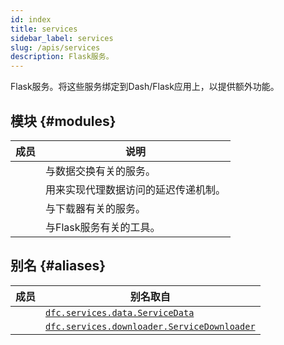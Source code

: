 ```yaml
---
id: index
title: services
sidebar_label: services
slug: /apis/services
description: Flask服务。
---
```



<APITopBar type="package" source="services" />

Flask服务。将这些服务绑定到Dash/Flask应用上，以提供额外功能。

## 模块 {#modules}

|                                          成员                                           | <center>说明</center>                |
| :-------------------------------------------------------------------------------------: | :----------------------------------- |
|       [<IconObjType type="module" hasText={true} text="data"/>](./data/index.mdx)       | 与数据交换有关的服务。               |
|  [<IconObjType type="module" hasText={true} text="reqstream"/>](./reqstream/index.mdx)  | 用来实现代理数据访问的延迟传递机制。 |
| [<IconObjType type="module" hasText={true} text="downloader"/>](./downloader/index.mdx) | 与下载器有关的服务。                 |
|  [<IconObjType type="module" hasText={true} text="utilities"/>](./utilities/index.mdx)  | 与Flask服务有关的工具。              |

## 别名 {#aliases}

|                                成员                                 | <center>别名取自</center>                                                         |
| :-----------------------------------------------------------------: | :-------------------------------------------------------------------------------- |
|    <IconObjType type="class" hasText={true} text="ServiceData"/>    | [`dfc.services.data.ServiceData`](./data/ServiceData.mdx)                         |
| <IconObjType type="class" hasText={true} text="ServiceDownloader"/> | [`dfc.services.downloader.ServiceDownloader`](./downloader/ServiceDownloader.mdx) |
